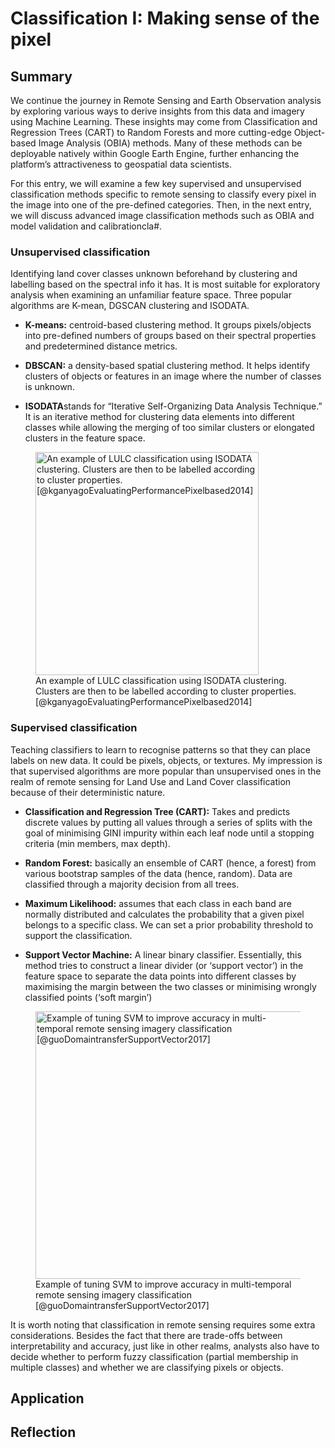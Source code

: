 # Classification I: Making sense of the pixel

## Summary

We continue the journey in Remote Sensing and Earth Observation analysis by exploring various ways to derive insights from this data and imagery using Machine Learning. These insights may come from Classification and Regression Trees (CART) to Random Forests and more cutting-edge Object-based Image Analysis (OBIA) methods. Many of these methods can be deployable natively within Google Earth Engine, further enhancing the platform's attractiveness to geospatial data scientists.

For this entry, we will examine a few key supervised and unsupervised classification methods specific to remote sensing to classify every pixel in the image into one of the pre-defined categories. Then, in the next entry, we will discuss advanced image classification methods such as OBIA and model validation and calibrationcla#.

### Unsupervised classification

Identifying land cover classes unknown beforehand by clustering and labelling based on the spectral info it has. It is most suitable for exploratory analysis when examining an unfamiliar feature space. Three popular algorithms are K-mean, DGSCAN clustering and ISODATA.

-   **K-means:** centroid-based clustering method. It groups pixels/objects into pre-defined numbers of groups based on their spectral properties and predetermined distance metrics.

-   **DBSCAN:** a density-based spatial clustering method. It helps identify clusters of objects or features in an image where the number of classes is unknown.

-   **ISODATA**stands for “Iterative Self-Organizing Data Analysis Technique.” It is an iterative method for clustering data elements into different classes while allowing the merging of too similar clusters or elongated clusters in the feature space.

![An example of LULC classification using ISODATA clustering. Clusters are then to be labelled according to cluster properties. [@kganyagoEvaluatingPerformancePixelbased2014]](images/clipboard-3004766091.png){fig-align="center" width="357"}

### Supervised classification

Teaching classifiers to learn to recognise patterns so that they can place labels on new data. It could be pixels, objects, or textures. My impression is that supervised algorithms are more popular than unsupervised ones in the realm of remote sensing for Land Use and Land Cover classification because of their deterministic nature.

-   **Classification and Regression Tree (CART):** Takes and predicts discrete values by putting all values through a series of splits with the goal of minimising GINI impurity within each leaf node until a stopping criteria (min members, max depth).

-   **Random Forest:** basically an ensemble of CART (hence, a forest) from various bootstrap samples of the data (hence, random). Data are classified through a majority decision from all trees.

-   **Maximum Likelihood:** assumes that each class in each band are normally distributed and calculates the probability that a given pixel belongs to a specific class. We can set a prior probability threshold to support the classification.

-   **Support Vector Machine:** A linear binary classifier. Essentially, this method tries to construct a linear divider (or 'support vector') in the feature space to separate the data points into different classes by maximising the margin between the two classes or minimising wrongly classified points ('soft margin')

![Example of tuning SVM to improve accuracy in multi-temporal remote sensing imagery classification [@guoDomaintransferSupportVector2017]](images/clipboard-2448726348.png){fig-align="center" width="428"}

It is worth noting that classification in remote sensing requires some extra considerations. Besides the fact that there are trade-offs between interpretability and accuracy, just like in other realms, analysts also have to decide whether to perform fuzzy classification (partial membership in multiple classes) and whether we are classifying pixels or objects.

## Application

## Reflection
